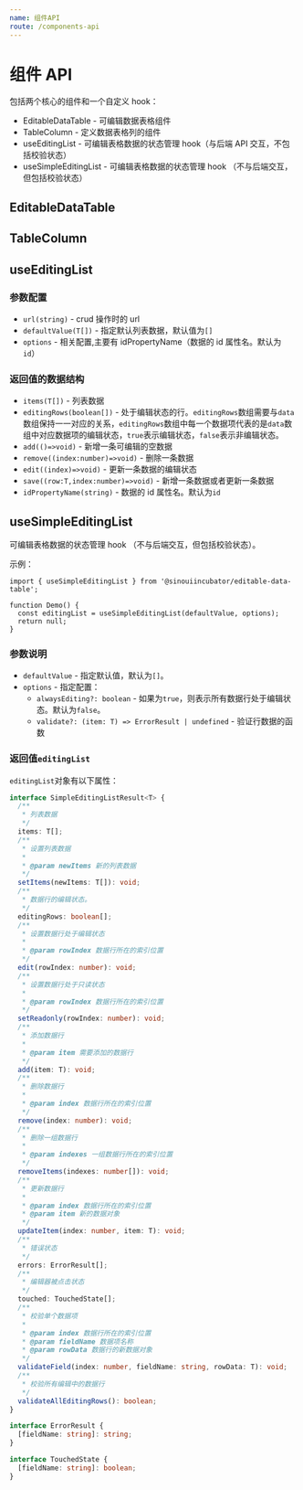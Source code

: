 ```yaml
---
name: 组件API
route: /components-api
---
```



# 组件 API

包括两个核心的组件和一个自定义 hook：

- EditableDataTable - 可编辑数据表格组件
- TableColumn - 定义数据表格列的组件
- useEditingList - 可编辑表格数据的状态管理 hook（与后端 API 交互，不包括校验状态）
- useSimpleEditingList - 可编辑表格数据的状态管理 hook （不与后端交互，但包括校验状态）

## EditableDataTable

<Props of={EditableDataTable} />

## TableColumn

<Props of={TableColumn} />

## useEditingList

### 参数配置

- `url(string)` - crud 操作时的 url
- `defaultValue(T[])` - 指定默认列表数据，默认值为`[]`
- `options` - 相关配置,主要有 idPropertyName（数据的 id 属性名。默认为`id`）

### 返回值的数据结构

- `items(T[])` - 列表数据
- `editingRows(boolean[])` - 处于编辑状态的行。`editingRows`数组需要与`data`数组保持一一对应的关系，`editingRows`数组中每一个数据项代表的是`data`数组中对应数据项的编辑状态，`true`表示编辑状态，`false`表示非编辑状态。
- `add(()=>void)` - 新增一条可编辑的空数据
- `remove((index:number)=>void)` - 删除一条数据
- `edit((index)=>void)` - 更新一条数据的编辑状态
- `save((row:T,index:number)=>void)` - 新增一条数据或者更新一条数据
- `idPropertyName(string)` - 数据的 id 属性名。默认为`id`

## useSimpleEditingList

可编辑表格数据的状态管理 hook （不与后端交互，但包括校验状态）。

示例：

```tsx
import { useSimpleEditingList } from '@sinouiincubator/editable-data-table';

function Demo() {
  const editingList = useSimpleEditingList(defaultValue, options);
  return null;
}
```

### 参数说明

- `defaultValue` - 指定默认值，默认为`[]`。
- `options` - 指定配置：
  - `alwaysEditing?: boolean` - 如果为`true`，则表示所有数据行处于编辑状态。默认为`false`。
  - `validate?: (item: T) => ErrorResult | undefined` - 验证行数据的函数

### 返回值`editingList`

`editingList`对象有以下属性：

```ts
interface SimpleEditingListResult<T> {
  /**
   * 列表数据
   */
  items: T[];
  /**
   * 设置列表数据
   *
   * @param newItems 新的列表数据
   */
  setItems(newItems: T[]): void;
  /**
   * 数据行的编辑状态。
   */
  editingRows: boolean[];
  /**
   * 设置数据行处于编辑状态
   *
   * @param rowIndex 数据行所在的索引位置
   */
  edit(rowIndex: number): void;
  /**
   * 设置数据行处于只读状态
   *
   * @param rowIndex 数据行所在的索引位置
   */
  setReadonly(rowIndex: number): void;
  /**
   * 添加数据行
   *
   * @param item 需要添加的数据行
   */
  add(item: T): void;
  /**
   * 删除数据行
   *
   * @param index 数据行所在的索引位置
   */
  remove(index: number): void;
  /**
   * 删除一组数据行
   *
   * @param indexes 一组数据行所在的索引位置
   */
  removeItems(indexes: number[]): void;
  /**
   * 更新数据行
   *
   * @param index 数据行所在的索引位置
   * @param item 新的数据对象
   */
  updateItem(index: number, item: T): void;
  /**
   * 错误状态
   */
  errors: ErrorResult[];
  /**
   * 编辑器被点击状态
   */
  touched: TouchedState[];
  /**
   * 校验单个数据项
   *
   * @param index 数据行所在的索引位置
   * @param fieldName 数据项名称
   * @param rowData 数据行的新数据对象
   */
  validateField(index: number, fieldName: string, rowData: T): void;
  /**
   * 校验所有编辑中的数据行
   */
  validateAllEditingRows(): boolean;
}

interface ErrorResult {
  [fieldName: string]: string;
}

interface TouchedState {
  [fieldName: string]: boolean;
}
```

